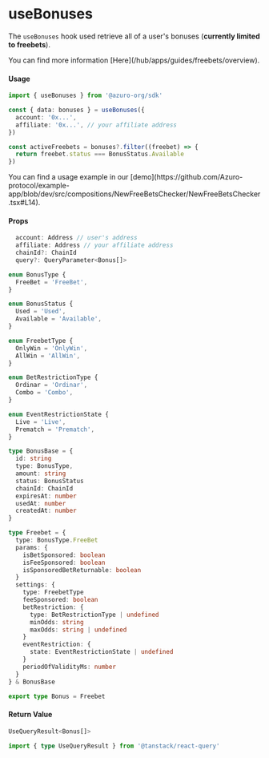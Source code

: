 
# useBonuses

The `useBonuses` hook used retrieve all of a user's bonuses (**currently limited to freebets**).

<Callout type="info">
  You can find more information [Here](/hub/apps/guides/freebets/overview).
</Callout>

#### Usage

```ts
import { useBonuses } from '@azuro-org/sdk'

const { data: bonuses } = useBonuses({
  account: '0x...',
  affiliate: '0x...', // your affiliate address
})

const activeFreebets = bonuses?.filter((freebet) => {
  return freebet.status === BonusStatus.Available
})
```

<Callout type="info">
  You can find a usage example in our [demo](https://github.com/Azuro-protocol/example-app/blob/dev/src/compositions/NewFreeBetsChecker/NewFreeBetsChecker.tsx#L14).
</Callout>

#### Props

```ts
  account: Address // user's address
  affiliate: Address // your affiliate address
  chainId?: ChainId
  query?: QueryParameter<Bonus[]>
```


```ts
enum BonusType {
  FreeBet = 'FreeBet',
}

enum BonusStatus {
  Used = 'Used',
  Available = 'Available',
}

enum FreebetType {
  OnlyWin = 'OnlyWin',
  AllWin = 'AllWin',
}

enum BetRestrictionType {
  Ordinar = 'Ordinar',
  Combo = 'Combo',
}

enum EventRestrictionState {
  Live = 'Live',
  Prematch = 'Prematch',
}

type BonusBase = {
  id: string
  type: BonusType,
  amount: string
  status: BonusStatus
  chainId: ChainId
  expiresAt: number
  usedAt: number
  createdAt: number
}

type Freebet = {
  type: BonusType.FreeBet
  params: {
    isBetSponsored: boolean
    isFeeSponsored: boolean
    isSponsoredBetReturnable: boolean
  }
  settings: {
    type: FreebetType
    feeSponsored: boolean
    betRestriction: {
      type: BetRestrictionType | undefined
      minOdds: string
      maxOdds: string | undefined
    }
    eventRestriction: {
      state: EventRestrictionState | undefined
    }
    periodOfValidityMs: number
  }
} & BonusBase

export type Bonus = Freebet
```

#### Return Value

```ts
UseQueryResult<Bonus[]>
```
```ts
import { type UseQueryResult } from '@tanstack/react-query'
```
